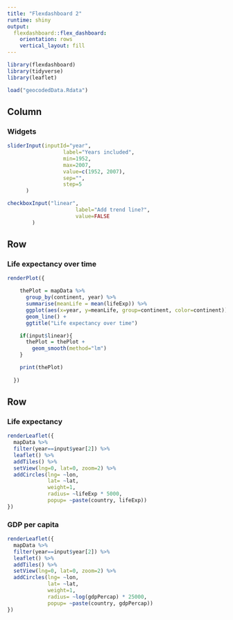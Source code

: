 ```yaml
---
title: "Flexdashboard 2"
runtime: shiny
output: 
  flexdashboard::flex_dashboard:
    orientation: rows
    vertical_layout: fill
---
```


```r
library(flexdashboard)
library(tidyverse)
library(leaflet)

load("geocodedData.Rdata")
```

Column {.sidebar}
-----------------------------------------------------------------------

### Widgets

```r
sliderInput(inputId="year",
                  label="Years included",
                  min=1952,
                  max=2007,
                  value=c(1952, 2007),
                  sep="",
                  step=5
      )

checkboxInput("linear",
                      label="Add trend line?",
                      value=FALSE
        )
```

Row
-----------------------------------------------------------------------

### Life expectancy over time

```r
renderPlot({

    thePlot = mapData %>%
      group_by(continent, year) %>%
      summarise(meanLife = mean(lifeExp)) %>%
      ggplot(aes(x=year, y=meanLife, group=continent, color=continent)) +
      geom_line() +
      ggtitle("Life expectancy over time")

    if(input$linear){
      thePlot = thePlot +
        geom_smooth(method="lm")
    }

    print(thePlot)
    
  })
```

Row {.tabset}
-----------------------------------------------------------------------

### Life expectancy

```r
renderLeaflet({
  mapData %>%
  filter(year==input$year[2]) %>%
  leaflet() %>%
  addTiles() %>%
  setView(lng=0, lat=0, zoom=2) %>%
  addCircles(lng= ~lon,
             lat= ~lat,
             weight=1,
             radius= ~lifeExp * 5000,
             popup= ~paste(country, lifeExp))
})
```

### GDP per capita

```r
renderLeaflet({
  mapData %>%
  filter(year==input$year[2]) %>%
  leaflet() %>%
  addTiles() %>%
  setView(lng=0, lat=0, zoom=2) %>%
  addCircles(lng= ~lon,
             lat= ~lat,
             weight=1,
             radius= ~log(gdpPercap) * 25000,
             popup= ~paste(country, gdpPercap))
})
```
